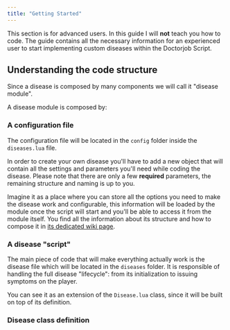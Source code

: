 ```yaml
---
title: "Getting Started"
---
```


<Warning>This section is for advanced users. In this guide I will **not** teach you how to code. The guide contains all the necessary information for an experienced user to start implementing custom diseases within the Doctorjob Script.</Warning>


## Understanding the code structure

Since a disease is composed by many components we will call it "disease module". 

A disease module is composed by:

### A configuration file

The configuration file will be located in the `config` folder inside the `diseases.lua` file.

In order to create your own disease you'll have to add a new object that will contain all the settings and parameters you'll need while coding the disease. Please note that there are only a few **required** parameters, the remaining structure and naming is up to you.

Imagine it as a place where you can store all the options you need to make the disease work and configurable, this information will be loaded by the module once the script will start and you'll be able to access it from the module itself. You find all the information about its structure and how to compose it in [its dedicated wiki page](https://docs.megaworks.dev/en/MegaDoctorjob/Configuration/Diseases).


### A disease "script"

The main piece of code that will make everything actually work is the disease file which will be located in the `diseases` folder. It is responsible of handling the full disease "lifecycle": from its initialization to issuing symptoms on the player. 

You can see it as an extension of the `Disease.lua` class, since it will be built on top of its definition.

### Disease class definition

